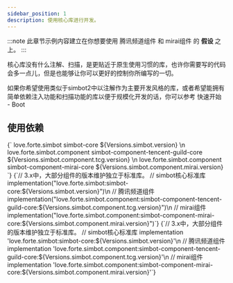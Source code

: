 ```yaml
---
sidebar_position: 1
description: 使用核心库进行开发。
---
```



:::note
此章节示例内容建立在你想要使用 腾讯频道组件 和 mirai组件 的 **假设** 之上。
:::

核心库没有什么注解、扫描，是更贴近于原生使用习惯的库，也许你需要写的代码会多一点儿，但是也能够让你可以更好的控制你所编写的一切。

如果你希望使用类似于simbot2中以注解作为主要开发风格的库，或者希望能拥有简单依赖注入功能和扫描功能的库以便于规模化开发的话，你可以参考 <Link to="./Boot">快速开始 - Boot</Link>


## 使用依赖


<Tabs groupId="use-dependency">
<TabItem value="Maven" label="Maven" default>
<CodeBlock language="xml">
    {`<!-- simbot核心标准库 -->
<dependency>
    <groupId>love.forte.simbot</groupId>
    <artifactId>simbot-core</artifactId>
    <version>${Versions.simbot.version}</version>
</dependency>\n
<!-- 腾讯频道组件 -->
<dependency>
    <groupId>love.forte.simbot.component</groupId>
    <artifactId>simbot-component-tencent-guild-core</artifactId>
    <version>${Versions.simbot.component.tcg.version}</version>
</dependency>\n
<!-- mirai组件 -->
<dependency>
    <groupId>love.forte.simbot.component</groupId>
    <artifactId>simbot-component-mirai-core</artifactId>
    <version>${Versions.simbot.component.mirai.version}</version>
</dependency>`}
</CodeBlock>


</TabItem>
<TabItem value="Gradle Kotlin DSL" label="Gradle Kotlin DSL">
<CodeBlock language="kotlin">
    {`// 3.x中，大部分组件的版本维护独立于标准库。
// simbot核心标准库
implementation("love.forte.simbot:simbot-core:${Versions.simbot.version}")\n
// 腾讯频道组件
implementation("love.forte.simbot.component:simbot-component-tencent-guild-core:${Versions.simbot.component.tcg.version}")\n
// mirai组件
implementation("love.forte.simbot.component:simbot-component-mirai-core:${Versions.simbot.component.mirai.version}")`}
</CodeBlock>
</TabItem>
<TabItem value="Gradle Groovy" label="Gradle Groovy">
<CodeBlock language="groovy">
    {`// 3.x中，大部分组件的版本维护独立于标准库。
// simbot核心标准库
implementation 'love.forte.simbot:simbot-core:${Versions.simbot.version}'\n
// 腾讯频道组件
implementation 'love.forte.simbot.component:simbot-component-tencent-guild-core:${Versions.simbot.component.tcg.version}'\n
// mirai组件
implementation 'love.forte.simbot.component:simbot-component-mirai-core:${Versions.simbot.component.mirai.version}'`}
</CodeBlock>
</TabItem>
</Tabs>

